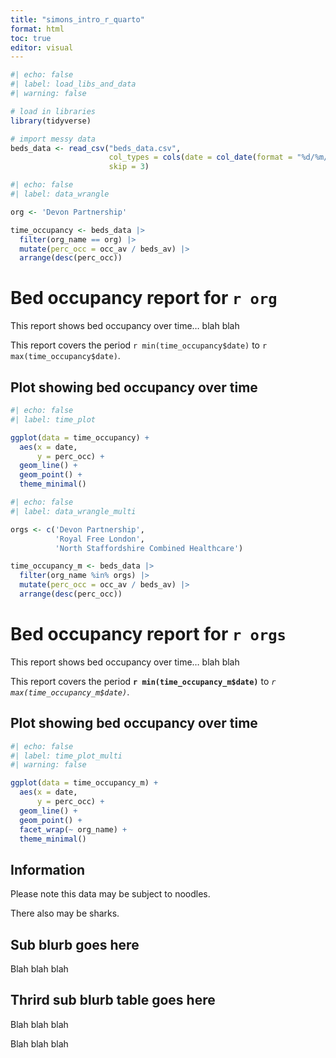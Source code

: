 ```yaml
---
title: "simons_intro_r_quarto"
format: html
toc: true
editor: visual
---
```


```r
#| echo: false
#| label: load_libs_and_data
#| warning: false

# load in libraries
library(tidyverse)

# import messy data
beds_data <- read_csv("beds_data.csv", 
                      col_types = cols(date = col_date(format = "%d/%m/%Y")), 
                      skip = 3)
```

```r
#| echo: false
#| label: data_wrangle

org <- 'Devon Partnership'

time_occupancy <- beds_data |>
  filter(org_name == org) |>
  mutate(perc_occ = occ_av / beds_av) |>
  arrange(desc(perc_occ))

```

# Bed occupancy report for `r org`

This report shows bed occupancy over time...  blah blah

This report covers the period `r min(time_occupancy$date)` to `r max(time_occupancy$date)`.


## Plot showing bed occupancy over time


```r
#| echo: false
#| label: time_plot

ggplot(data = time_occupancy) +
  aes(x = date,
      y = perc_occ) +
  geom_line() +
  geom_point() +
  theme_minimal()


```


```r
#| echo: false
#| label: data_wrangle_multi

orgs <- c('Devon Partnership',
          'Royal Free London',
          'North Staffordshire Combined Healthcare')

time_occupancy_m <- beds_data |>
  filter(org_name %in% orgs) |>
  mutate(perc_occ = occ_av / beds_av) |>
  arrange(desc(perc_occ))

```

# Bed occupancy report for `r orgs`

This report shows bed occupancy over time...  blah blah

This report covers the period **`r min(time_occupancy_m$date)`** to *`r max(time_occupancy_m$date)`*.


## Plot showing bed occupancy over time


```r
#| echo: false
#| label: time_plot_multi
#| warning: false

ggplot(data = time_occupancy_m) +
  aes(x = date,
      y = perc_occ) +
  geom_line() +
  geom_point() +
  facet_wrap(~ org_name) +
  theme_minimal()


```



::: {.callout-note collapse="true"}
## Information
Please note this data may be subject to noodles.

There also may be sharks.
:::


## Sub blurb goes here

Blah blah blah 

## Thrird sub blurb table goes here

Blah blah blah 

Blah blah blah 




